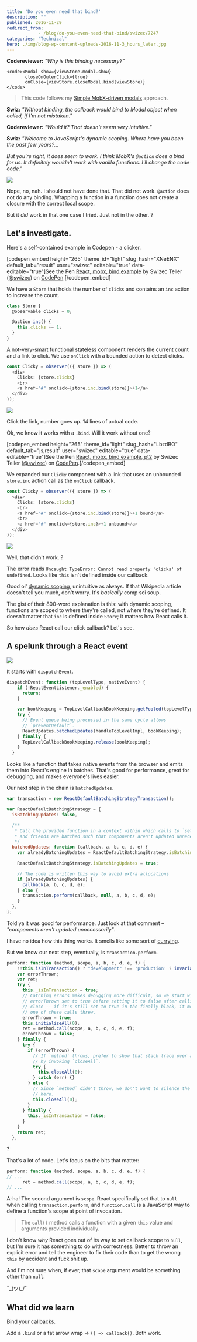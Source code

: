 ```yaml
---
title: 'Do you even need that bind?'
description: ""
published: 2016-11-29
redirect_from: 
            - /blog/do-you-even-need-that-bind/swizec/7247
categories: "Technical"
hero: ./img/blog-wp-content-uploads-2016-11-3_hours_later.jpg
---
```

**Codereviewer:** _&quot;Why is this binding necessary?&quot;_



```undefined
<code><Modal show={viewStore.modal.show}
       closeOnOuterClick={true}
       onClose={viewStore.closeModal.bind(viewStore)}
</code>
```



> This code follows my [Simple MobX-driven modals](https://swizec.com/blog/simple-mobx-driven-modals/swizec/7166) approach.



**Swiz:** _&quot;Without binding, the callback would bind to Modal object when called, if I&#x27;m not mistaken.&quot;_



**Codereviewer:** _&quot;Would it? That doesn&#x27;t seem very intuitive.&quot;_



**Swiz:** _&quot;Welcome to JavaScript&#x27;s dynamic scoping. Where have you been the past few years?…_



_But you&#x27;re right, it does seem to work. I think MobX&#x27;s `@action` does a bind for us. It definitely wouldn&#x27;t work with vanilla functions. I&#x27;ll change the code code.&quot;_



![](./img/blog-wp-content-uploads-2016-11-3_hours_later.jpg)



Nope, no, nah. I should not have done that. That did not work. `@action` does not do any binding. Wrapping a function in a function does not create a closure with the correct local scope.



But it _did_ work in that one case I tried. Just not in the other. ?



## Let&#x27;s investigate.



Here&#x27;s a self-contained example in Codepen - a clicker.



\[codepen_embed height=&quot;265&quot; theme_id=&quot;light&quot; slug_hash=&quot;XNeENX&quot; default_tab=&quot;result&quot; user=&quot;swizec&quot; editable=&quot;true&quot; data-editable=&quot;true&quot;]See the Pen [React, mobx, bind example](http://codepen.io/swizec/pen/XNeENX/) by Swizec Teller ([@swizec](http://codepen.io/swizec)) on [CodePen](http://codepen.io).\[/codepen_embed]



We have a `Store` that holds the number of `clicks` and contains an `inc` action to increase the count.



```javascript
class Store {
  @observable clicks = 0;

  @action inc() {
    this.clicks += 1;
  }
}
```



A not-very-smart functional stateless component renders the current count and a link to click. We use `onClick` with a bounded action to detect clicks.



```javascript
const Clicky = observer(({ store }) => (
  <div>
    Clicks: {store.clicks}
    <br>
    <a href="#" onclick={store.inc.bind(store)}>+1</a>
  </div>
));
```



![](./img/blog-wp-content-uploads-2016-11-clicker.gif)



Click the link, number goes up. 14 lines of actual code.



Ok, we know it works with a `.bind`. Will it work without one?



\[codepen_embed height=&quot;265&quot; theme_id=&quot;light&quot; slug_hash=&quot;LbzdBO&quot; default_tab=&quot;js,result&quot; user=&quot;swizec&quot; editable=&quot;true&quot; data-editable=&quot;true&quot;]See the Pen [React, mobx, bind example, pt2](http://codepen.io/swizec/pen/LbzdBO/) by Swizec Teller ([@swizec](http://codepen.io/swizec)) on [CodePen](http://codepen.io).\[/codepen_embed]



We expanded our `Clicky` component with a link that uses an unbounded `store.inc` action call as the `onClick` callback.



```javascript
const Clicky = observer(({ store }) => (
  <div>
    Clicks: {store.clicks}
    <br>
    <a href="#" onclick={store.inc.bind(store)}>+1 bound</a>
    <br>
    <a href="#" onclick={store.inc}>+1 unbound</a>
  </div>
));
```



![](./img/blog-wp-content-uploads-2016-11-clicker2.gif)



Well, that didn&#x27;t work. ?



The error reads `Uncaught TypeError: Cannot read property 'clicks' of undefined`. Looks like `this` isn&#x27;t defined inside our callback.



Good ol&#x27; [dynamic scoping](https://en.wikipedia.org/wiki/Scope_(computer_science)#Dynamic_scoping), unintuitive as always. If that Wikipedia article doesn&#x27;t tell you much, don&#x27;t worry. It&#x27;s _basically_ comp sci soup.



The gist of their 800-word explanation is this: with dynamic scoping, functions are scoped to where they&#x27;re called, not where they&#x27;re defined. It doesn&#x27;t matter that `inc` is defined inside `Store`; it matters how React calls it.



So how _does_ React call our click callback? Let&#x27;s see.



## A spelunk through a React event



![](./img/blog-wp-content-uploads-2016-11-Screen-Shot-2016-11-29-at-00.29.37.png)



It starts with `dispatchEvent`.



```javascript
dispatchEvent: function (topLevelType, nativeEvent) {
    if (!ReactEventListener._enabled) {
      return;
    }

    var bookKeeping = TopLevelCallbackBookKeeping.getPooled(topLevelType, nativeEvent);
    try {
      // Event queue being processed in the same cycle allows
      // `preventDefault`.
      ReactUpdates.batchedUpdates(handleTopLevelImpl, bookKeeping);
    } finally {
      TopLevelCallbackBookKeeping.release(bookKeeping);
    }
  }
```



Looks like a function that takes native events from the browser and emits them into React&#x27;s engine in batches. That&#x27;s good for performance, great for debugging, and makes everyone&#x27;s lives easier.



Our next step in the chain is `batchedUpdates`.



```javascript
var transaction = new ReactDefaultBatchingStrategyTransaction();

var ReactDefaultBatchingStrategy = {
  isBatchingUpdates: false,

  /**
   * Call the provided function in a context within which calls to `setState`
   * and friends are batched such that components aren't updated unnecessarily.
   */
  batchedUpdates: function (callback, a, b, c, d, e) {
    var alreadyBatchingUpdates = ReactDefaultBatchingStrategy.isBatchingUpdates;

    ReactDefaultBatchingStrategy.isBatchingUpdates = true;

    // The code is written this way to avoid extra allocations
    if (alreadyBatchingUpdates) {
      callback(a, b, c, d, e);
    } else {
      transaction.perform(callback, null, a, b, c, d, e);
    }
  },
};
```



Told ya it was good for performance. Just look at that comment – _&quot;components aren&#x27;t updated unnecessarily&quot;_.



I have no idea how this thing works. It smells like some sort of [currying](https://en.wikipedia.org/wiki/Currying).



But we know our next step, eventually, is `transaction.perform`.



```javascript
perform: function (method, scope, a, b, c, d, e, f) {
    !!this.isInTransaction() ? "development" !== 'production' ? invariant(false, 'Transaction.perform(...): Cannot initialize a transaction when there is already an outstanding transaction.') : _prodInvariant('27') : void 0;
    var errorThrown;
    var ret;
    try {
      this._isInTransaction = true;
      // Catching errors makes debugging more difficult, so we start with
      // errorThrown set to true before setting it to false after calling
      // close -- if it's still set to true in the finally block, it means
      // one of these calls threw.
      errorThrown = true;
      this.initializeAll(0);
      ret = method.call(scope, a, b, c, d, e, f);
      errorThrown = false;
    } finally {
      try {
        if (errorThrown) {
          // If `method` throws, prefer to show that stack trace over any thrown
          // by invoking `closeAll`.
          try {
            this.closeAll(0);
          } catch (err) {}
        } else {
          // Since `method` didn't throw, we don't want to silence the exception
          // here.
          this.closeAll(0);
        }
      } finally {
        this._isInTransaction = false;
      }
    }
    return ret;
  },
```



?



That&#x27;s a lot of code. Let&#x27;s focus on the bits that matter:



```javascript
perform: function (method, scope, a, b, c, d, e, f) {
// ...
      ret = method.call(scope, a, b, c, d, e, f);
// ...
```



A-ha! The second argument is `scope`. React specifically set that to `null` when calling `transaction.perform`, and `function.call` is a JavaScript way to define a function&#x27;s scope at point of invocation.



> The `call()` method calls a function with a given `this` value and arguments provided individually.



I don&#x27;t know _why_ React goes out of its way to set callback scope to `null`, but I&#x27;m sure it has something to do with correctness. Better to throw an explicit error and tell the engineer to fix their code than to get the wrong `this` by accident and fuck shit up.



And I&#x27;m not sure when, if ever, that `scope` argument would be something other than `null`.



¯\_(ツ)\_/¯



## What did we learn



Bind your callbacks.



Add a `.bind` or a fat arrow wrap -&gt; `() => callback()`. Both work.